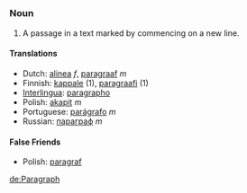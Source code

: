 =={{en}}==
===Noun===
#A passage in a text marked by commencing on a new line.

====Translations====
*Dutch: [[alinea]] ''f'', [[paragraaf]] ''m''
*Finnish: [[kappale]] (1), [[paragraafi]] (1)
*[[Interlingua]]: [[paragrapho]]
*Polish: [[akapit]] ''m''
*Portuguese: [[parágrafo]] ''m''
*Russian: [[параграф]] ''m''

====False Friends====
*Polish: [[paragraf]]

[[de:Paragraph]]